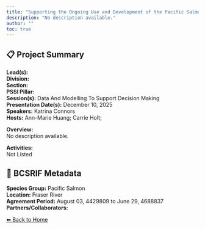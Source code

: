 ```yaml
---
title: "Supporting the Ongoing Use and Development of the Pacific Salmon Explorer"
description: "No description available."
author: ""
toc: true
---
```


## 📋 Project Summary

**Lead(s):**   
**Division:**   
**Section:**   
**PSSI Pillar:**   
**Session(s):** Data And Modelling To Support Decision Making  
**Presentation Date(s):** December 10, 2025  
**Speakers:** Katrina Connors  
**Hosts:** Ann-Marie Huang; Carrie Holt;  

**Overview:**  
No description available.   

**Activities:**  
Not Listed

## 🧬 BCSRIF Metadata

**Species Group:** Pacific Salmon  
**Location:** Fraser River  
**Agreement Period:** August 03, 4429809 to June 29, 4688837  
**Partners/Collaborators:**   

[⬅ Back to Home](../index.qmd)
